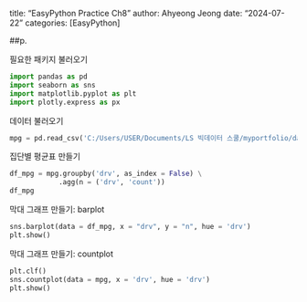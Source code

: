 title: "EasyPython Practice Ch8"
author: Ahyeong Jeong
date: "2024-07-22"
categories: [EasyPython]


##p.

필요한 패키지 불러오기 
```python
import pandas as pd
import seaborn as sns
import matplotlib.pyplot as plt
import plotly.express as px
```


데이터 불러오기 
```python
mpg = pd.read_csv('C:/Users/USER/Documents/LS 빅데이터 스쿨/myportfolio/data/mpg.csv')
```

집단별 평균표 만들기
```python
df_mpg = mpg.groupby('drv', as_index = False) \
            .agg(n = ('drv', 'count'))
df_mpg
```

막대 그래프 만들기: barplot
```python
sns.barplot(data = df_mpg, x = "drv", y = "n", hue = 'drv')
plt.show()
```

막대 그래프 만들기: countplot
```python
plt.clf()
sns.countplot(data = mpg, x = 'drv', hue = 'drv')
plt.show()
```




